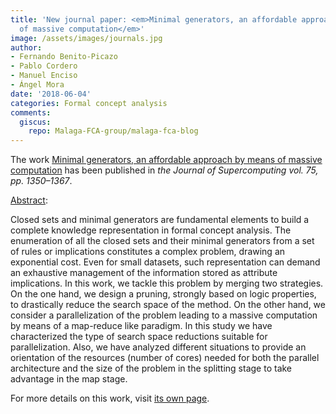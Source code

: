 ```yaml
---
title: 'New journal paper: <em>Minimal generators, an affordable approach by means
  of massive computation</em>'
image: /assets/images/journals.jpg
author:
- Fernando Benito-Picazo
- Pablo Cordero
- Manuel Enciso
- Ángel Mora
date: '2018-06-04'
categories: Formal concept analysis
comments:
  giscus:
    repo: Malaga-FCA-group/malaga-fca-blog
---
```


The work <u>Minimal generators, an affordable approach by means of massive computation</u> has been published in <em><em>the Journal of Supercomputing</em> vol. 75, pp. 1350–1367</em>.

<u>Abstract</u>:



Closed sets and minimal generators are fundamental elements to build a complete knowledge representation in formal concept analysis. The enumeration of all the closed sets and their minimal generators from a set of rules or implications constitutes a complex problem, drawing an exponential cost. Even for small datasets, such representation can demand an exhaustive management of the information stored as attribute implications. In this work, we tackle this problem by merging two strategies. On the one hand, we design a pruning, strongly based on logic properties, to drastically reduce the search space of the method. On the other hand, we consider a parallelization of the problem leading to a massive computation by means of a map-reduce like paradigm. In this study we have characterized the type of search space reductions suitable for parallelization. Also, we have analyzed different situations to provide an orientation of the resources (number of cores) needed for both the parallel architecture and the size of the problem in the splitting stage to take advantage in the map stage.


For more details on this work, visit <a href='/publications/journals/2018-supercomp'>its own page</a>.
